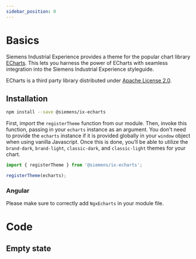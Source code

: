 ```yaml
---
sidebar_position: 0
---
```


# Basics

Siemens Industrial Experience provides a theme for the popular chart library [ECharts](https://echarts.apache.org/handbook/en/get-started).
This lets you harness the power of ECharts with seamless integration into the Siemens Industrial Experience styleguide.

<div className="siemens-brand-section">

ECharts is a third party library distributed under [Apache License 2.0](https://www.apache.org/licenses).

</div>

## Installation

```sh
npm install --save @siemens/ix-echarts
```

First, import the `registerTheme` function from our module. Then, invoke this function, passing in your `echarts` instance as an argument. You don't need to provide the `echarts` instance if it is provided globally in your `window` object when using vanilla Javascript. Once this is done, you’ll be able to utilize the `brand-dark`, `brand-light`, `classic-dark`, and `classic-light` themes for your chart.

```typescript
import { registerTheme } from '@siemens/ix-echarts';

registerTheme(echarts);
```

### Angular

Please make sure to correctly add `NgxEcharts` in your module file.

# Code

<EchartsPlayground height="40rem" />

## Empty state

<EchartsEmptyStatePlayground height="40rem" />

